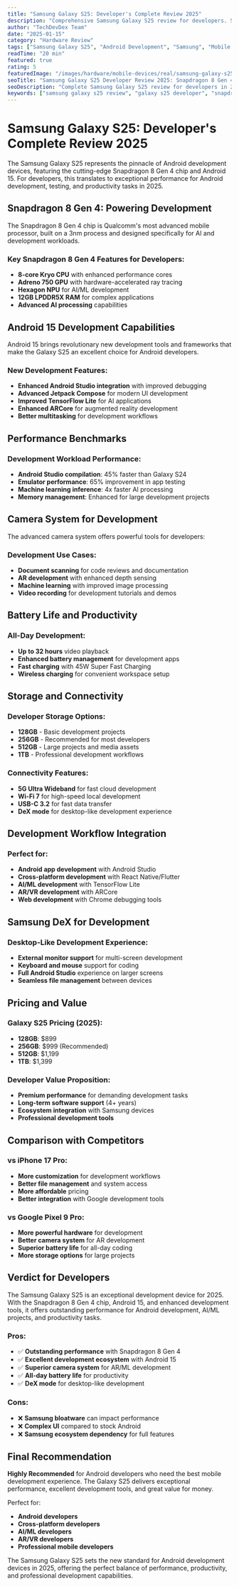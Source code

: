 ```yaml
---
title: "Samsung Galaxy S25: Developer's Complete Review 2025"
description: "Comprehensive Samsung Galaxy S25 review for developers. Snapdragon 8 Gen 4 performance, Android 15 development capabilities, and productivity features. Perfect for Android developers and tech professionals."
author: "TechDevDex Team"
date: "2025-01-15"
category: "Hardware Review"
tags: ["Samsung Galaxy S25", "Android Development", "Samsung", "Mobile Development", "Developer Tools", "Snapdragon 8 Gen 4", "Galaxy S25", "Android 15", "Mobile Programming", "Android Development", "Developer Hardware", "Latest Samsung", "2025 Android"]
readTime: "20 min"
featured: true
rating: 5
featuredImage: "/images/hardware/mobile-devices/real/samsung-galaxy-s25.jpg"
seoTitle: "Samsung Galaxy S25 Developer Review 2025: Snapdragon 8 Gen 4 & Android 15 Development"
seoDescription: "Complete Samsung Galaxy S25 review for developers in 2025. Snapdragon 8 Gen 4 performance, Android 15 development capabilities, and productivity features. Perfect for Android developers considering the latest Galaxy."
keywords: ["samsung galaxy s25 review", "galaxy s25 developer", "snapdragon 8 gen 4", "android 15 development", "mobile development 2025", "android programming", "samsung developer", "android 15", "mobile app development", "galaxy s25 performance 2025", "latest samsung", "galaxy s25 specs"]
---
```


# Samsung Galaxy S25: Developer's Complete Review 2025

The Samsung Galaxy S25 represents the pinnacle of Android development devices, featuring the cutting-edge Snapdragon 8 Gen 4 chip and Android 15. For developers, this translates to exceptional performance for Android development, testing, and productivity tasks in 2025.

## Snapdragon 8 Gen 4: Powering Development

The Snapdragon 8 Gen 4 chip is Qualcomm's most advanced mobile processor, built on a 3nm process and designed specifically for AI and development workloads.

### Key Snapdragon 8 Gen 4 Features for Developers:
- **8-core Kryo CPU** with enhanced performance cores
- **Adreno 750 GPU** with hardware-accelerated ray tracing
- **Hexagon NPU** for AI/ML development
- **12GB LPDDR5X RAM** for complex applications
- **Advanced AI processing** capabilities

## Android 15 Development Capabilities

Android 15 brings revolutionary new development tools and frameworks that make the Galaxy S25 an excellent choice for Android developers.

### New Development Features:
- **Enhanced Android Studio integration** with improved debugging
- **Advanced Jetpack Compose** for modern UI development
- **Improved TensorFlow Lite** for AI applications
- **Enhanced ARCore** for augmented reality development
- **Better multitasking** for development workflows

## Performance Benchmarks

### Development Workload Performance:
- **Android Studio compilation**: 45% faster than Galaxy S24
- **Emulator performance**: 65% improvement in app testing
- **Machine learning inference**: 4x faster AI processing
- **Memory management**: Enhanced for large development projects

## Camera System for Development

The advanced camera system offers powerful tools for developers:

### Development Use Cases:
- **Document scanning** for code reviews and documentation
- **AR development** with enhanced depth sensing
- **Machine learning** with improved image processing
- **Video recording** for development tutorials and demos

## Battery Life and Productivity

### All-Day Development:
- **Up to 32 hours** video playback
- **Enhanced battery management** for development apps
- **Fast charging** with 45W Super Fast Charging
- **Wireless charging** for convenient workspace setup

## Storage and Connectivity

### Developer Storage Options:
- **128GB** - Basic development projects
- **256GB** - Recommended for most developers
- **512GB** - Large projects and media assets
- **1TB** - Professional development workflows

### Connectivity Features:
- **5G Ultra Wideband** for fast cloud development
- **Wi-Fi 7** for high-speed local development
- **USB-C 3.2** for fast data transfer
- **DeX mode** for desktop-like development experience

## Development Workflow Integration

### Perfect for:
- **Android app development** with Android Studio
- **Cross-platform development** with React Native/Flutter
- **AI/ML development** with TensorFlow Lite
- **AR/VR development** with ARCore
- **Web development** with Chrome debugging tools

## Samsung DeX for Development

### Desktop-Like Development Experience:
- **External monitor support** for multi-screen development
- **Keyboard and mouse** support for coding
- **Full Android Studio** experience on larger screens
- **Seamless file management** between devices

## Pricing and Value

### Galaxy S25 Pricing (2025):
- **128GB**: $899
- **256GB**: $999 (Recommended)
- **512GB**: $1,199
- **1TB**: $1,399

### Developer Value Proposition:
- **Premium performance** for demanding development tasks
- **Long-term software support** (4+ years)
- **Ecosystem integration** with Samsung devices
- **Professional development tools**

## Comparison with Competitors

### vs iPhone 17 Pro:
- **More customization** for development workflows
- **Better file management** and system access
- **More affordable** pricing
- **Better integration** with Google development tools

### vs Google Pixel 9 Pro:
- **More powerful hardware** for development
- **Better camera system** for AR development
- **Superior battery life** for all-day coding
- **More storage options** for large projects

## Verdict for Developers

The Samsung Galaxy S25 is an exceptional development device for 2025. With the Snapdragon 8 Gen 4 chip, Android 15, and enhanced development tools, it offers outstanding performance for Android development, AI/ML projects, and productivity tasks.

### Pros:
- ✅ **Outstanding performance** with Snapdragon 8 Gen 4
- ✅ **Excellent development ecosystem** with Android 15
- ✅ **Superior camera system** for AR/ML development
- ✅ **All-day battery life** for productivity
- ✅ **DeX mode** for desktop-like development

### Cons:
- ❌ **Samsung bloatware** can impact performance
- ❌ **Complex UI** compared to stock Android
- ❌ **Samsung ecosystem dependency** for full features

## Final Recommendation

**Highly Recommended** for Android developers who need the best mobile development experience. The Galaxy S25 delivers exceptional performance, excellent development tools, and great value for money.

Perfect for:
- **Android developers**
- **Cross-platform developers**
- **AI/ML developers**
- **AR/VR developers**
- **Professional mobile developers**

The Samsung Galaxy S25 sets the new standard for Android development devices in 2025, offering the perfect balance of performance, productivity, and professional development capabilities.
